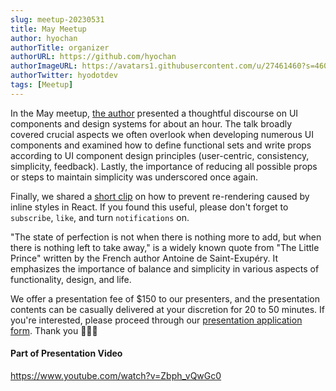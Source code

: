 ```yaml
---
slug: meetup-20230531
title: May Meetup
author: hyochan
authorTitle: organizer
authorURL: https://github.com/hyochan
authorImageURL: https://avatars1.githubusercontent.com/u/27461460?s=460&u=b5860875e26d33fd70fd210f4ea74f81cdf9d99b&v=4
authorTwitter: hyodotdev
tags: [Meetup]
---
```



In the May meetup, [the author](https://github.com/hyochan) presented a thoughtful discourse on UI components and design systems for about an hour. The talk broadly covered crucial aspects we often overlook when developing numerous UI components and examined how to define functional sets and write props according to UI component design principles (user-centric, consistency, simplicity, feedback). Lastly, the importance of reducing all possible props or steps to maintain simplicity was underscored once again.

Finally, we shared a [short clip](https://www.youtube.com/shorts/2RPtB9LgfIw) on how to prevent re-rendering caused by inline styles in React. If you found this useful, please don't forget to `subscribe`, `like`, and turn `notifications` on.

"The state of perfection is not when there is nothing more to add, but when there is nothing left to take away," is a widely known quote from "The Little Prince" written by the French author Antoine de Saint-Exupéry. It emphasizes the importance of balance and simplicity in various aspects of functionality, design, and life.

We offer a presentation fee of $150 to our presenters, and the presentation contents can be casually delivered at your discretion for 20 to 50 minutes. If you're interested, please proceed through our [presentation application form](https://forms.gle/x6oAt28FnepAAJtp6). Thank you 🙇🏻‍♂️

#### Part of Presentation Video

https://www.youtube.com/watch?v=Zbph_vQwGc0

<AdFitMobileBanner
  unit="DAN-h9aPNdWQH8MvhaeY"
  className="adfit-middle-mobile-2023-05-31"
/>
